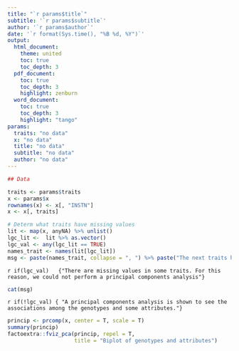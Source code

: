 ```yaml
---
title: "`r params$title`"
subtitle: '`r params$subtitle`'
author: '`r params$author`'
date: '`r format(Sys.time(), "%B %d, %Y")`'
output: 
  html_document:
    theme: united
    toc: true
    toc_depth: 3
  pdf_document:
    toc: true
    toc_depth: 3
    highlight: zenburn
  word_document:
    toc: true
    toc_depth: 3
    highlight: "tango"
params:
  traits: "no data"
  x: "no data"
  title: "no data"
  subtitle: "no data"
  author: "no data"
---
```


```r

## Data

traits <- params$traits
x <- params$x
rownames(x) <- x[, "INSTN"]
x <- x[, traits]

# Determ what traits have missing values
lit <- map(x, anyNA) %>% unlist()
lgc_lit <-  lit %>% as.vector()
lgc_val <- any(lgc_lit == TRUE)
names_trait <- names(lit[lgc_lit])
msg <- paste(names_trait, collapse = ", ") %>% paste("The next traits have missing values: ",., sep="")
```

`r if(lgc_val)   {"There are missing values in some traits. For this reason, we could not perform a principal components analysis"}`
```r
cat(msg)
```

`r if(!lgc_val) { "A principal components analysis is shown to see the associations among the genotypes and some attributes."} `


```r
princip <- prcomp(x, center = T, scale = T)
summary(princip)
factoextra::fviz_pca(princip, repel = T,
                     title = "Biplot of genotypes and attributes")
```
